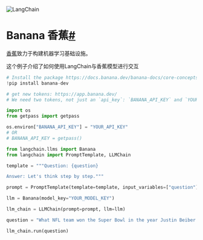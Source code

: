 

<Head>
  <script>
    {
      `(function() {
         var _hmt = _hmt || [];
(function() {
  var hm = document.createElement("script");
  hm.src = "https://hm.baidu.com/hm.js?e60fb290e204e04c5cb6f79b0ac1e697";
  var s = document.getElementsByTagName("script")[0]; 
  s.parentNode.insertBefore(hm, s);
})();
       })();`
    }
  </script>
</Head>

![LangChain](https://pica.zhimg.com/50/v2-56e8bbb52aa271012541c1fe1ceb11a2_r.gif)





Banana 香蕉[#](#banana "Permalink to this headline")
===========================================

[香蕉](https://www.banana.dev/about-us)致力于构建机器学习基础设施。

这个例子介绍了如何使用LangChain与香蕉模型进行交互

```python
# Install the package https://docs.banana.dev/banana-docs/core-concepts/sdks/python
!pip install banana-dev

```

```python
# get new tokens: https://app.banana.dev/
# We need two tokens, not just an `api_key`: `BANANA_API_KEY` and `YOUR_MODEL_KEY`

import os
from getpass import getpass

os.environ["BANANA_API_KEY"] = "YOUR_API_KEY"
# OR
# BANANA_API_KEY = getpass()

```

```python
from langchain.llms import Banana
from langchain import PromptTemplate, LLMChain

```

```python
template = """Question: {question}

Answer: Let's think step by step."""

prompt = PromptTemplate(template=template, input_variables=["question"])

```

```python
llm = Banana(model_key="YOUR_MODEL_KEY")

```

```python
llm_chain = LLMChain(prompt=prompt, llm=llm)

```

```python
question = "What NFL team won the Super Bowl in the year Justin Beiber was born?"

llm_chain.run(question)

```

